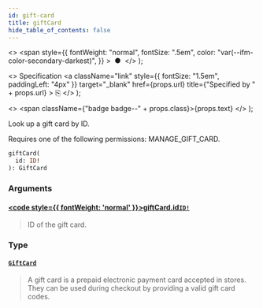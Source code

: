 ```yaml
---
id: gift-card
title: giftCard
hide_table_of_contents: false
---
```


  <>
    <span
      style={{
        fontWeight: "normal",
        fontSize: ".5em",
        color: "var(--ifm-color-secondary-darkest)",
      }}
    >
      &nbsp;●&nbsp;
    </span>
  </>
);

  <>
    Specification
    <a
      className="link"
      style={{ fontSize: "1.5em", paddingLeft: "4px" }}
      target="\_blank"
      href={props.url}
      title={"Specified by " + props.url}
    >
      ⎘
    </a>
  </>
);

  <>
    <span className={"badge badge--" + props.class}>{props.text}</span>
  </>
);

Look up a gift card by ID.

Requires one of the following permissions: MANAGE_GIFT_CARD.

```graphql
giftCard(
  id: ID!
): GiftCard
```

### Arguments

#### [<code style={{ fontWeight: 'normal' }}>giftCard.<b>id</b></code>](#)<Bullet />[`ID!`](../../../storefront/miscellaneous/scalars/id) <Badge class="secondary" text="non-null"/> <Badge class="secondary" text="scalar"/>

> ID of the gift card.

### Type

#### [`GiftCard`](../../../storefront/gift-cards/objects/gift-card) <Badge class="secondary" text="object"/>

> A gift card is a prepaid electronic payment card accepted in stores. They can be used during checkout by providing a valid gift card codes.
